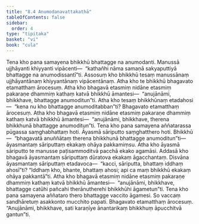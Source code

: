 ```yaml
---
title: "8.4 Anumodanavattakathā"
tableOfContents: false
sidebar:
  order: 4
type: "tipitaka"
basket: "vi"
book: "cula"
---
```



<DynamicBreadcrumb />

<Division number="362" book="cula" e="ch" v="4" p="379">

<Paragraph number="1669" book="cula">
Tena kho pana samayena bhikkhū bhattagge na anumodanti. Manussā ujjhāyanti khiyyanti vipācenti—  “kathañhi nāma samaṇā sakyaputtiyā bhattagge na anumodissantī”ti. Assosuṃ kho bhikkhū tesaṃ manussānaṃ ujjhāyantānaṃ khiyyantānaṃ vipācentānaṃ. Atha kho te bhikkhū bhagavato etamatthaṃ ārocesuṃ. Atha kho bhagavā etasmiṃ nidāne etasmiṃ pakaraṇe dhammiṃ kathaṃ katvā bhikkhū āmantesi—  “anujānāmi, bhikkhave, bhattagge anumoditun”ti. Atha kho tesaṃ bhikkhūnaṃ etadahosi—  “kena nu kho bhattagge anumoditabban”ti? Bhagavato etamatthaṃ ārocesuṃ. Atha kho bhagavā etasmiṃ nidāne etasmiṃ pakaraṇe dhammiṃ kathaṃ katvā bhikkhū āmantesi—  “anujānāmi, bhikkhave, therena bhikkhunā bhattagge anumoditun”ti.
</Paragraph>

<Paragraph number="1670" book="cula">
Tena kho pana samayena aññatarassa pūgassa saṃghabhattaṃ hoti. Āyasmā sāriputto saṃghatthero hoti. Bhikkhū—  “bhagavatā anuññātaṃ therena bhikkhunā bhattagge anumoditun”ti—  āyasmantaṃ sāriputtaṃ ekakaṃ ohāya pakkamiṃsu. Atha kho āyasmā sāriputto te manusse paṭisammoditvā pacchā ekako agamāsi. Addasā kho bhagavā āyasmantaṃ sāriputtaṃ dūratova ekakaṃ āgacchantaṃ. Disvāna āyasmantaṃ sāriputtaṃ etadavoca—  “kacci, sāriputta, bhattaṃ iddhaṃ ahosī”ti? “Iddhaṃ kho, bhante, bhattaṃ ahosi; api ca maṃ bhikkhū ekakaṃ ohāya pakkantā”ti. Atha kho bhagavā etasmiṃ nidāne etasmiṃ pakaraṇe dhammiṃ kathaṃ katvā bhikkhū āmantesi—  “anujānāmi, bhikkhave, bhattagge catūhi pañcahi therānutherehi bhikkhūhi āgametun”ti.
</Paragraph>

<Paragraph number="1671" book="cula">
Tena kho pana samayena aññataro thero bhattagge vaccito āgamesi. So vaccaṃ sandhāretuṃ asakkonto mucchito papati. Bhagavato etamatthaṃ ārocesuṃ. “Anujānāmi, bhikkhave, sati karaṇīye ānantarikaṃ bhikkhuṃ āpucchitvā gantun”ti.
</Paragraph>
</Division>